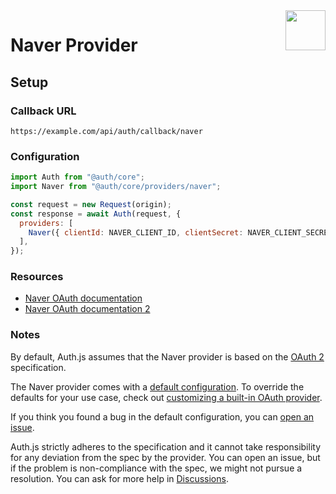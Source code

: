 
<img align="right" src="/img/providers/naver.svg" height="64" width="64" />

# Naver Provider

## Setup

### Callback URL

```
https://example.com/api/auth/callback/naver
```

### Configuration

```js
import Auth from "@auth/core";
import Naver from "@auth/core/providers/naver";

const request = new Request(origin);
const response = await Auth(request, {
  providers: [
    Naver({ clientId: NAVER_CLIENT_ID, clientSecret: NAVER_CLIENT_SECRET }),
  ],
});
```

### Resources

- [Naver OAuth documentation](https://developers.naver.com/docs/login/overview/overview.md)
- [Naver OAuth documentation 2](https://developers.naver.com/docs/login/api/api.md)

### Notes

By default, Auth.js assumes that the Naver provider is
based on the [OAuth 2](https://www.rfc-editor.org/rfc/rfc6749.html) specification.

<Callout>

The Naver provider comes with a [default configuration](https://github.com/nextauthjs/next-auth/blob/main/packages/core/src/providers/naver.ts).
To override the defaults for your use case, check out [customizing a built-in OAuth provider](https://authjs.dev/guides/providers/custom-provider#override-default-options).

</Callout>

If you think you found a bug in the default configuration, you can [open an issue](https://authjs.dev/new/provider-issue).

Auth.js strictly adheres to the specification and it cannot take responsibility for any deviation from
the spec by the provider. You can open an issue, but if the problem is non-compliance with the spec,
we might not pursue a resolution. You can ask for more help in [Discussions](https://authjs.dev/new/github-discussions).
